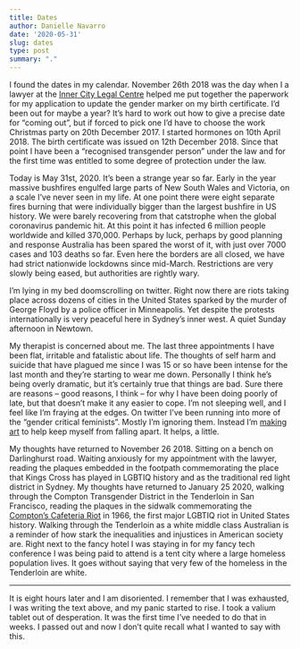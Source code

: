 ```yaml
---
title: Dates
author: Danielle Navarro
date: '2020-05-31'
slug: dates
type: post
summary: "."
---
```


I found the dates in my calendar. November 26th 2018 was the day when I a lawyer at the [Inner City Legal Centre](https://www.iclc.org.au/) helped me put together the paperwork for my application to update the gender marker on my birth certificate. I'd been out for maybe a year? It's hard to work out how to give a precise date for "coming out", but if forced to pick one I'd have to choose the work Christmas party on 20th December 2017. I started hormones on  10th April 2018. The birth certificate was issued on 12th December 2018. Since that point I have been a "recognised transgender person" under the law and for the first time was entitled to some degree of protection under the law.

Today is May 31st, 2020. It's been a strange year so far. Early in the year massive bushfires engulfed large parts of New South Wales and Victoria, on a scale I've never seen in my life. At one point there were eight separate fires burning that were individually bigger than the largest bushfire in US history. We were barely recovering from that catstrophe when the global coronavirus pandemic hit. At this point it has infected 6 million people worldwide and killed 370,000. Perhaps by luck, perhaps by good planning and response Australia has been spared the worst of it, with just over 7000 cases and 103 deaths so far. Even here the borders are all closed, we have had strict nationwide lockdowns since mid-March. Restrictions are very slowly being eased, but authorities are rightly wary. 

I'm lying in my bed doomscrolling on twitter. Right now there are riots taking place across dozens of cities in the United States sparked by the murder of George Floyd by a police officer in Minneapolis. Yet despite the protests internationally is very peaceful here in Sydney's inner west. A quiet Sunday afternoon in Newtown. 

My therapist is concerned about me. The last three appointments I have been flat, irritable and fatalistic about life. The thoughts of self harm and suicide that have plagued me since I was 15 or so have been intense for the last month and they're starting to wear me down. Personally I think he's being overly dramatic, but it's certainly true that things are bad. Sure there are reasons -- good reasons, I think -- for why I have been doing poorly of late, but that doesn't make it any easier to cope. I'm not sleeping well, and I feel like I'm fraying at the edges. On twitter I've been running into more of the "gender critical feminists". Mostly I'm ignoring them. Instead I'm [making art](https://art.djnavarro.net) to help keep myself from falling apart. It helps, a little. 

My thoughts have returned to November 26 2018. Sitting on a bench on Darlinghurst road. Waiting anxiously for my appointment with the lawyer, reading the plaques embedded in the footpath commemorating the place that Kings Cross has played in LGBTIQ history and as the traditional red light district in Sydney. My thoughts have returned to January 25 2020, walking through the Compton Transgender District in the Tenderloin in San Francisco, reading the plaques in the sidwalk commemorating the [Compton's Cafeteria Riot](https://en.wikipedia.org/wiki/Compton%27s_Cafeteria_riot) in 1966, the first major LGBTIQ riot in United States history. Walking through the Tenderloin as a white middle class Australian is a reminder of how stark the inequalities and injustices in American society are. Right next to the fancy hotel I was staying in for my fancy tech conference I was being paid to attend is a tent city where a large homeless population lives. It goes without saying that very few of the homeless in the Tenderloin are white. 

---

It is eight hours later and I am disoriented. I remember that I was exhausted, I was writing the text above, and my panic started to rise. I took a valium tablet out of desperation. It was the first time I've needed to do that in weeks. I passed out and now I don't quite recall what I wanted to say with this.

